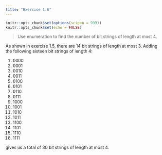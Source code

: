```yaml
---
title: "Exercise 1.6"
---
```


```r
knitr::opts_chunk$set(options(scipen = 999))
knitr::opts_chunk$set(echo = FALSE)
```

> Use enumeration to find the number of bit strings of length at most 4.

As shown in exercise 1.5, there are 14 bit strings of length at most 3. Adding the following sixteen bit strings of length 4:

1. $0000$
2. $0001$
3. $0010$
4. $0011$
5. $0100$
6. $0101$
7. $0110$
8. $0111$
9. $1000$
10. $1001$
11. $1010$
12. $1011$
13. $1100$
14. $1101$
15. $1110$
16. $1111$

gives us a total of 30 bit strings of length at most 4.
